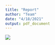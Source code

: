```yaml
---
title: "Report"
author: "Team"
date: "4/18/2021"
output: pdf_document
---
```



![](plots/plot8.png)